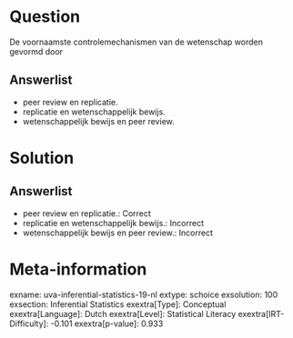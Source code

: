Question
========

De voornaamste controlemechanismen van de wetenschap worden gevormd door

Answerlist
----------

* peer review en replicatie.
* replicatie en wetenschappelijk bewijs.
* wetenschappelijk bewijs en peer review.

Solution
========

Answerlist
----------

* peer review en replicatie.: Correct
* replicatie en wetenschappelijk bewijs.: Incorrect
* wetenschappelijk bewijs en peer review.: Incorrect

Meta-information
================
exname: uva-inferential-statistics-19-nl
extype: schoice
exsolution: 100
exsection: Inferential Statistics
exextra[Type]: Conceptual
exextra[Language]: Dutch
exextra[Level]: Statistical Literacy
exextra[IRT-Difficulty]: -0.101
exextra[p-value]: 0.933
